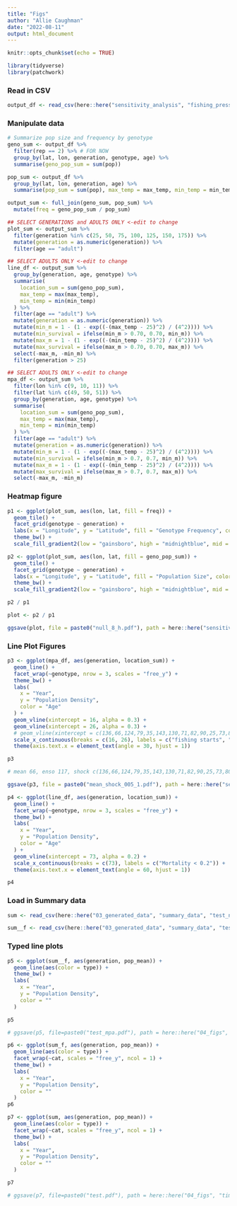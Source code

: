 ```yaml
---
title: "Figs"
author: "Allie Caughman"
date: "2022-08-11"
output: html_document
---
```


```r
knitr::opts_chunk$set(echo = TRUE)

library(tidyverse)
library(patchwork)
```

### Read in CSV

```r
output_df <- read_csv(here::here("sensitivity_analysis", "fishing_pressure", "null8.csv"))
```

### Manipulate data

```r
# Summarize pop size and frequency by genotype
geno_sum <- output_df %>%
  filter(rep == 2) %>% # FOR NOW
  group_by(lat, lon, generation, genotype, age) %>%
  summarise(geno_pop_sum = sum(pop))

pop_sum <- output_df %>%
  group_by(lat, lon, generation, age) %>%
  summarise(pop_sum = sum(pop), max_temp = max_temp, min_temp = min_temp)

output_sum <- full_join(geno_sum, pop_sum) %>%
  mutate(freq = geno_pop_sum / pop_sum)

## SELECT GENERATIONS and ADULTS ONLY <-edit to change
plot_sum <- output_sum %>%
  filter(generation %in% c(25, 50, 75, 100, 125, 150, 175)) %>%
  mutate(generation = as.numeric(generation)) %>%
  filter(age == "adult")

## SELECT ADULTS ONLY <-edit to change
line_df <- output_sum %>%
  group_by(generation, age, genotype) %>%
  summarise(
    location_sum = sum(geno_pop_sum),
    max_temp = max(max_temp),
    min_temp = min(min_temp)
  ) %>%
  filter(age == "adult") %>%
  mutate(generation = as.numeric(generation)) %>%
  mutate(min_m = 1 - (1 - exp((-(max_temp - 25)^2) / (4^2)))) %>%
  mutate(min_survival = ifelse(min_m > 0.70, 0.70, min_m)) %>%
  mutate(max_m = 1 - (1 - exp((-(min_temp - 25)^2) / (4^2)))) %>%
  mutate(max_survival = ifelse(max_m > 0.70, 0.70, max_m)) %>%
  select(-max_m, -min_m) %>%
  filter(generation > 25)

## SELECT ADULTS ONLY <-edit to change
mpa_df <- output_sum %>%
  filter(lon %in% c(9, 10, 11)) %>%
  filter(lat %in% c(49, 50, 51)) %>%
  group_by(generation, age, genotype) %>%
  summarise(
    location_sum = sum(geno_pop_sum),
    max_temp = max(max_temp),
    min_temp = min(min_temp)
  ) %>%
  filter(age == "adult") %>%
  mutate(generation = as.numeric(generation)) %>%
  mutate(min_m = 1 - (1 - exp((-(max_temp - 25)^2) / (4^2)))) %>%
  mutate(min_survival = ifelse(min_m > 0.7, 0.7, min_m)) %>%
  mutate(max_m = 1 - (1 - exp((-(min_temp - 25)^2) / (4^2)))) %>%
  mutate(max_survival = ifelse(max_m > 0.7, 0.7, max_m)) %>%
  select(-max_m, -min_m)
```

### Heatmap figure

```r
p1 <- ggplot(plot_sum, aes(lon, lat, fill = freq)) +
  geom_tile() +
  facet_grid(genotype ~ generation) +
  labs(x = "Longitude", y = "Latitude", fill = "Genotype Frequency", color = "Genotype Frequency") +
  theme_bw() +
  scale_fill_gradient2(low = "gainsboro", high = "midnightblue", mid = "skyblue3", midpoint = 0.5)
```

```r
p2 <- ggplot(plot_sum, aes(lon, lat, fill = geno_pop_sum)) +
  geom_tile() +
  facet_grid(genotype ~ generation) +
  labs(x = "Longitude", y = "Latitude", fill = "Population Size", color = "Population Size") +
  theme_bw() +
  scale_fill_gradient2(low = "gainsboro", high = "midnightblue", mid = "skyblue3", midpoint = 10)
```

```r
p2 / p1

plot <- p2 / p1

ggsave(plot, file = paste0("null_8_h.pdf"), path = here::here("sensitivity_analysis", "fishing_pressure"), height = 11, width = 8)
```

### Line Plot Figures

```r
p3 <- ggplot(mpa_df, aes(generation, location_sum)) +
  geom_line() +
  facet_wrap(~genotype, nrow = 3, scales = "free_y") +
  theme_bw() +
  labs(
    x = "Year",
    y = "Population Density",
    color = "Age"
  ) +
  geom_vline(xintercept = 16, alpha = 0.3) +
  geom_vline(xintercept = 26, alpha = 0.3) +
  # geom_vline(xintercept = c(136,66,124,79,35,143,130,71,82,90,25,73,80,103,51,34,142,40,86,141,97,137,113,144,122,132,149,129), alpha = 0.3, color= "red") +
  scale_x_continuous(breaks = c(16, 26), labels = c("fishing starts", "MPA establishment")) +
  theme(axis.text.x = element_text(angle = 30, hjust = 1))

p3

# mean 66, enso 117, shock c(136,66,124,79,35,143,130,71,82,90,25,73,80,103,51,34,142,40,86,141,97,137,113,144,122,132,149,129) EDIT WITH FINAL VALUES

ggsave(p3, file = paste0("mean_shock_005_1.pdf"), path = here::here("sensitivity_analysis", "density_dependence"), height = 11, width = 8)
```





```r
p4 <- ggplot(line_df, aes(generation, location_sum)) +
  geom_line() +
  facet_wrap(~genotype, nrow = 3, scales = "free_y") +
  theme_bw() +
  labs(
    x = "Year",
    y = "Population Density",
    color = "Age"
  ) +
  geom_vline(xintercept = 73, alpha = 0.2) +
  scale_x_continuous(breaks = c(73), labels = c("Mortality < 0.2")) +
  theme(axis.text.x = element_text(angle = 60, hjust = 1))

p4
```

### Load in Summary data

```r
sum <- read_csv(here::here("03_generated_data", "summary_data", "test_null_sum.csv"))

sum__f <- read_csv(here::here("03_generated_data", "summary_data", "test_null_sum_f.csv"))
```

### Typed line plots

```r
p5 <- ggplot(sum__f, aes(generation, pop_mean)) +
  geom_line(aes(color = type)) +
  theme_bw() +
  labs(
    x = "Year",
    y = "Population Density",
    color = ""
  )

p5

# ggsave(p5, file=paste0("test_mpa.pdf"), path = here::here("04_figs", "test"), height = 8, width = 8)
```

```r
p6 <- ggplot(sum_f, aes(generation, pop_mean)) +
  geom_line(aes(color = type)) +
  facet_wrap(~cat, scales = "free_y", ncol = 1) +
  theme_bw() +
  labs(
    x = "Year",
    y = "Population Density",
    color = ""
  )
p6
```

```r
p7 <- ggplot(sum, aes(generation, pop_mean)) +
  geom_line(aes(color = type)) +
  facet_wrap(~cat, scales = "free_y", ncol = 1) +
  theme_bw() +
  labs(
    x = "Year",
    y = "Population Density",
    color = ""
  )

p7

# ggsave(p7, file=paste0("test.pdf"), path = here::here("04_figs", "time"), height = 11, width = 8)
```

